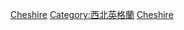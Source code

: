 {{Commonscat|Cheshire}}

[[Category:英格蘭的名譽郡|Cheshire]]
[[Category:西北英格蘭|Category:西北英格蘭]]
[[Category:已廢除的非都市郡|Cheshire]]
